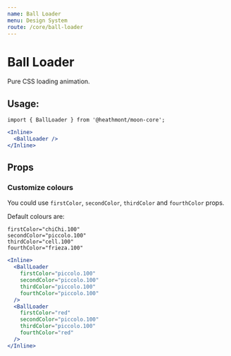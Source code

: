 ```yaml
---
name: Ball Loader
menu: Design System
route: /core/ball-loader
---
```


# Ball Loader

Pure CSS loading animation.

## Usage:

```
import { BallLoader } from '@heathmont/moon-core';
```

```jsx react-live
<Inline>
  <BallLoader />
</Inline>
```

## Props

### Customize colours

You could use `firstColor`, `secondColor`, `thirdColor` and `fourthColor` props.

Default colours are:

```
firstColor="chiChi.100"
secondColor="piccolo.100"
thirdColor="cell.100"
fourthColor="frieza.100"
```

```jsx react-live
<Inline>
  <BallLoader
    firstColor="piccolo.100"
    secondColor="piccolo.100"
    thirdColor="piccolo.100"
    fourthColor="piccolo.100"
  />
  <BallLoader
    firstColor="red"
    secondColor="piccolo.100"
    thirdColor="piccolo.100"
    fourthColor="red"
  />
</Inline>
```
